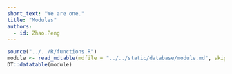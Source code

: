 ```yaml
---
short_text: "We are one."
title: "Modules"
authors:
  - id: Zhao.Peng
---
```


```r
source("../../R/functions.R")
module <- read_mdtable(mdfile = "../../static/database/module.md", skip = 0)
DT::datatable(module)
```
